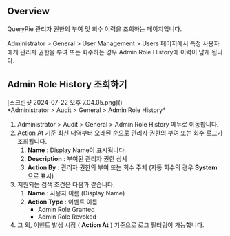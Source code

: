 ## Overview

QueryPie 관리자 권한의 부여 및 회수 이력을 조회하는 페이지입니다.

Administrator &gt; General &gt; User Management &gt; Users 페이지에서 특정 사용자에게 관리자 권한을 부여 또는 회수하는 경우 Admin Role History에 이력이 남게 됩니다.


## Admin Role History 조회하기

<p align="center">
<div>[스크린샷 2024-07-22 오후 7.04.05.png]()</div>
*Administrator &gt; Audit &gt; General &gt; Admin Role History*
</p>

1. Administrator &gt; Audit &gt; General &gt; Admin Role History 메뉴로 이동합니다.
2. Action At 기준 최신 내역부터 오래된 순으로 관리자 권한의 부여 또는 회수 로그가 조회됩니다.
    1.  **Name**  : Display Name이 표시됩니다.
    2.  **Description**  : 부여된 관리자 권한 상세
    3.  **Action By**  : 관리자 권한의 부여 또는 회수 주체 (자동 회수의 경우  **System**  으로 표시)
3. 지원되는 검색 조건은 다음과 같습니다.
    1.  **Name**  : 사용자 이름 (Display Name)
    2.  **Action Type**  : 이벤트 이름 
        * Admin Role Granted
        * Admin Role Revoked
4. 그 외, 이벤트 발생 시점 ( **Action At** ) 기준으로 로그 필터링이 가능합니다.


